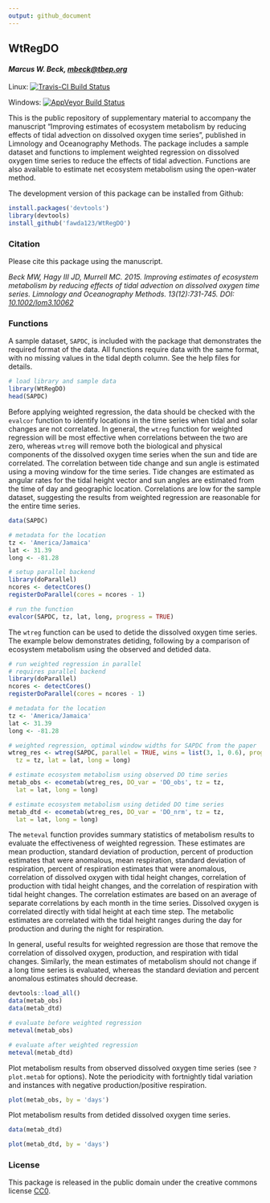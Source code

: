 ```yaml
---
output: github_document
---
```


## WtRegDO

#### *Marcus W. Beck, [mbeck@tbep.org](mailto:mbeck@tbep.org)*

Linux: [![Travis-CI Build Status](https://travis-ci.org/fawda123/WtRegDO.svg?branch=master)](https://travis-ci.org/fawda123/WtRegDO)

Windows: [![AppVeyor Build Status](https://ci.appveyor.com/api/projects/status/github/fawda123/WtRegDO?branch=master&svg=true)](https://ci.appveyor.com/project/fawda123/WtRegDO)

This is the public repository of supplementary material to accompany the manuscript "Improving estimates of ecosystem metabolism by reducing effects of tidal advection on dissolved oxygen time series", published in Limnology and Oceanography Methods.  The package includes a sample dataset and functions to implement weighted regression on dissolved oxygen time series to reduce the effects of tidal advection.  Functions are also available to estimate net ecosystem metabolism using the open-water method.  

The development version of this package can be installed from Github:

```r
install.packages('devtools')
library(devtools)
install_github('fawda123/WtRegDO')
```

### Citation

Please cite this package using the manuscript.

*Beck MW, Hagy III JD, Murrell MC. 2015. Improving estimates of ecosystem metabolism by reducing effects of tidal advection on dissolved oxygen time series. Limnology and Oceanography Methods. 13(12):731-745. DOI: [10.1002/lom3.10062](http://onlinelibrary.wiley.com/doi/10.1002/lom3.10062/abstract)*

### Functions

A sample dataset, `SAPDC`, is included with the package that demonstrates the required format of the data.  All functions require data with the same format, with no missing values in the tidal depth column. See the help files for details.

```r
# load library and sample data
library(WtRegDO)
head(SAPDC)
```

Before applying weighted regression, the data should be checked with the `evalcor` function to identify locations in the time series when tidal and solar changes are not correlated.  In general, the `wtreg` function for weighted regression will be most effective when correlations between the two are zero, whereas `wtreg` will remove both the biological and physical components of the dissolved oxygen time series when the sun and tide are correlated.   The correlation between tide change and sun angle is estimated using a moving window for the time series.  Tide changes are estimated as angular rates for the tidal height vector and sun angles are estimated from the time of day and geographic location.  Correlations are low for the sample dataset, suggesting the results from weighted regression are reasonable for the entire time series.

```r
data(SAPDC)

# metadata for the location
tz <- 'America/Jamaica'
lat <- 31.39
long <- -81.28

# setup parallel backend
library(doParallel)
ncores <- detectCores()  
registerDoParallel(cores = ncores - 1)

# run the function
evalcor(SAPDC, tz, lat, long, progress = TRUE)
```

<!-- ![](README_files/figure-html/evalcor_ex.png)  -->

The `wtreg` function can be used to detide the dissolved oxygen time series.  The example below demonstrates detiding, following by a comparison of ecosystem metabolism using the observed and detided data.
```r
# run weighted regression in parallel
# requires parallel backend
library(doParallel)
ncores <- detectCores()  
registerDoParallel(cores = ncores - 1)

# metadata for the location
tz <- 'America/Jamaica'
lat <- 31.39
long <- -81.28

# weighted regression, optimal window widths for SAPDC from the paper
wtreg_res <- wtreg(SAPDC, parallel = TRUE, wins = list(3, 1, 0.6), progress = TRUE, 
  tz = tz, lat = lat, long = long)

# estimate ecosystem metabolism using observed DO time series
metab_obs <- ecometab(wtreg_res, DO_var = 'DO_obs', tz = tz, 
  lat = lat, long = long)

# estimate ecosystem metabolism using detided DO time series
metab_dtd <- ecometab(wtreg_res, DO_var = 'DO_nrm', tz = tz, 
  lat = lat, long = long)
```

The `meteval` function provides summary statistics of metabolism results to evaluate the effectiveness of weighted regression.  These estimates are mean production, standard deviation of production, percent of production estimates that were anomalous, mean respiration, standard deviation of respiration, percent of respiration estimates that were anomalous, correlation of dissolved oxygen with tidal height changes, correlation of production with tidal height changes, and the correlation of respiration with tidal height changes.  The correlation estimates are based on an average of separate correlations by each month in the time series.  Dissolved oxygen is correlated directly with tidal height at each time step.  The metabolic estimates are correlated with the tidal height ranges during the day for production and during the night for respiration.  

In general, useful results for weighted regression are those that remove the correlation of dissolved oxygen, production, and respiration with tidal changes.  Similarly, the mean estimates of metabolism should not change if a long time series is evaluated, whereas the standard deviation and percent anomalous estimates should decrease.

```r
devtools::load_all()
data(metab_obs)
data(metab_dtd)
```
```r
# evaluate before weighted regression
meteval(metab_obs)

# evaluate after weighted regression
meteval(metab_dtd)

```

Plot metabolism results from observed dissolved oxygen time series (see `?plot.metab` for options).  Note the periodicity with fortnightly tidal variation and instances with negative production/positive respiration.

```r
plot(metab_obs, by = 'days')

```

Plot metabolism results from detided dissolved oxygen time series.
```r
data(metab_dtd)
```
```r
plot(metab_dtd, by = 'days')
```

### License

This package is released in the public domain under the creative commons license [CC0](https://tldrlegal.com/license/creative-commons-cc0-1.0-universal). 
